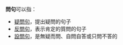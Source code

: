 '''問句'''可以指：
* [[疑問句|疑問句]]，提出疑問的句子
* [[反問句|反問句]]，表示肯定的質問的句子
* [[設問句|設問句]]，是無疑而問、自問自答或只問不答的
{{消歧义|W|cat=二字作品消歧义}}
